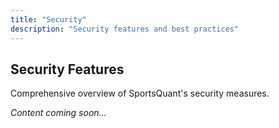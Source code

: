 ```yaml
---
title: "Security"
description: "Security features and best practices"
---
```


## Security Features

Comprehensive overview of SportsQuant's security measures.

*Content coming soon...* 